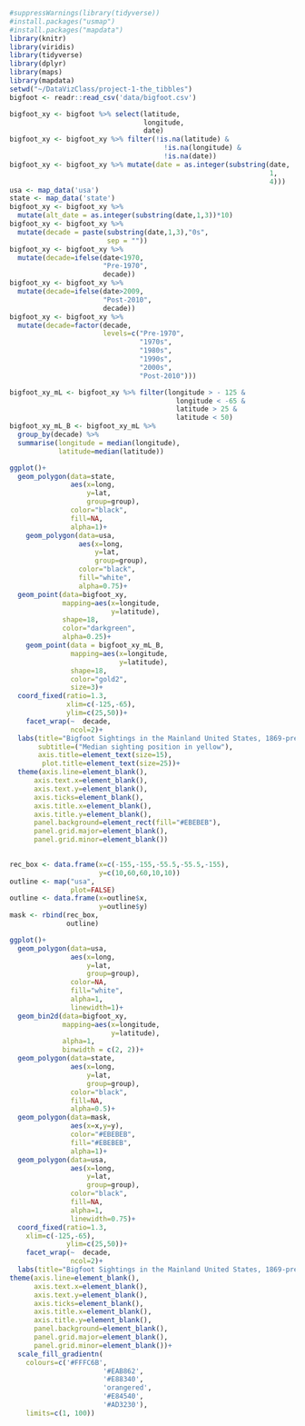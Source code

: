 ```r
#suppressWarnings(library(tidyverse))
#install.packages("usmap")
#install.packages("mapdata")
library(knitr)
library(viridis)
library(tidyverse)
library(dplyr)
library(maps)
library(mapdata)
setwd("~/DataVizClass/project-1-the_tibbles")
bigfoot <- readr::read_csv('data/bigfoot.csv')

bigfoot_xy <- bigfoot %>% select(latitude,
                                 longitude,
                                 date)
bigfoot_xy <- bigfoot_xy %>% filter(!is.na(latitude) & 
                                      !is.na(longitude) & 
                                      !is.na(date))
bigfoot_xy <- bigfoot_xy %>% mutate(date = as.integer(substring(date,
                                                                1,
                                                                4)))
usa <- map_data('usa')
state <- map_data('state')
bigfoot_xy <- bigfoot_xy %>% 
  mutate(alt_date = as.integer(substring(date,1,3))*10)
bigfoot_xy <- bigfoot_xy %>% 
  mutate(decade = paste(substring(date,1,3),"0s",
                        sep = ""))
bigfoot_xy <- bigfoot_xy %>% 
  mutate(decade=ifelse(date<1970,
                       "Pre-1970",
                       decade))
bigfoot_xy <- bigfoot_xy %>% 
  mutate(decade=ifelse(date>2009,
                       "Post-2010",
                       decade))
bigfoot_xy <- bigfoot_xy %>% 
  mutate(decade=factor(decade,
                       levels=c("Pre-1970",
                                "1970s",
                                "1980s",
                                "1990s",
                                "2000s",
                                "Post-2010")))

bigfoot_xy_mL <- bigfoot_xy %>% filter(longitude > - 125 & 
                                         longitude < -65 & 
                                         latitude > 25 & 
                                         latitude < 50)
bigfoot_xy_mL_B <- bigfoot_xy_mL %>% 
  group_by(decade) %>% 
  summarise(longitude = median(longitude),
            latitude=median(latitude))


```

```r
ggplot()+
  geom_polygon(data=state,
               aes(x=long,
                   y=lat,
                   group=group),
               color="black",
               fill=NA,
               alpha=1)+
    geom_polygon(data=usa,
                 aes(x=long,
                     y=lat,
                     group=group),
                 color="black",
                 fill="white",
                 alpha=0.75)+
  geom_point(data=bigfoot_xy,
             mapping=aes(x=longitude,
                         y=latitude),
             shape=18,
             color="darkgreen",
             alpha=0.25)+
    geom_point(data = bigfoot_xy_mL_B, 
               mapping=aes(x=longitude,
                           y=latitude),
               shape=18,
               color="gold2",
               size=3)+
  coord_fixed(ratio=1.3,
              xlim=c(-125,-65),
              ylim=c(25,50))+
    facet_wrap(~  decade,
               ncol=2)+
  labs(title="Bigfoot Sightings in the Mainland United States, 1869-present",
       subtitle=("Median sighting position in yellow"),
       axis.title=element_text(size=15),
        plot.title=element_text(size=25))+
  theme(axis.line=element_blank(),
      axis.text.x=element_blank(),
      axis.text.y=element_blank(),
      axis.ticks=element_blank(),
      axis.title.x=element_blank(),
      axis.title.y=element_blank(),
      panel.background=element_rect(fill="#EBEBEB"),
      panel.grid.major=element_blank(),
      panel.grid.minor=element_blank())
  
```

```r

rec_box <- data.frame(x=c(-155,-155,-55.5,-55.5,-155), 
                      y=c(10,60,60,10,10))
outline <- map("usa", 
               plot=FALSE)
outline <- data.frame(x=outline$x,
                      y=outline$y)
mask <- rbind(rec_box,
              outline)

ggplot()+
  geom_polygon(data=usa,
               aes(x=long,
                   y=lat,
                   group=group),
               color=NA,
               fill="white",
               alpha=1,
               linewidth=1)+
  geom_bin2d(data=bigfoot_xy,
             mapping=aes(x=longitude,
                         y=latitude),
             alpha=1,
             binwidth = c(2, 2))+
  geom_polygon(data=state,
               aes(x=long,
                   y=lat,
                   group=group),
               color="black",
               fill=NA,
               alpha=0.5)+
  geom_polygon(data=mask,
               aes(x=x,y=y),
               color="#EBEBEB",
               fill="#EBEBEB",
               alpha=1)+
  geom_polygon(data=usa,
               aes(x=long,
                   y=lat,
                   group=group),
               color="black",
               fill=NA,
               alpha=1,
               linewidth=0.75)+
  coord_fixed(ratio=1.3,
    xlim=c(-125,-65),
              ylim=c(25,50))+
    facet_wrap(~  decade,
               ncol=2)+
  labs(title="Bigfoot Sightings in the Mainland United States, 1869-present")+
theme(axis.line=element_blank(),
      axis.text.x=element_blank(),
      axis.text.y=element_blank(),
      axis.ticks=element_blank(),
      axis.title.x=element_blank(),
      axis.title.y=element_blank(),
      panel.background=element_blank(),
      panel.grid.major=element_blank(),
      panel.grid.minor=element_blank())+
  scale_fill_gradientn(
    colours=c('#FFFC6B',
                       '#EAB862',
                       '#E88340',
                       'orangered',
                       '#E84540',
                       '#AD3230'),
    limits=c(1, 100))
  
```